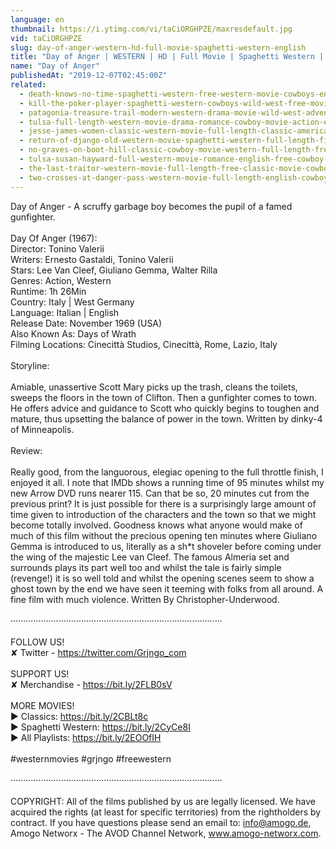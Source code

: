 ```yaml
---
language: en
thumbnail: https://i.ytimg.com/vi/taCiORGHPZE/maxresdefault.jpg
vid: taCiORGHPZE
slug: day-of-anger-western-hd-full-movie-spaghetti-western-english
title: "Day of Anger | WESTERN | HD | Full Movie | Spaghetti Western | English"
name: "Day of Anger"
publishedAt: "2019-12-07T02:45:00Z"
related:
  - death-knows-no-time-spaghetti-western-free-western-movie-cowboys-english
  - kill-the-poker-player-spaghetti-western-cowboys-wild-west-free-movie-western-movies
  - patagonia-treasure-trail-modern-western-drama-movie-wild-west-adventure-western-movies
  - tulsa-full-length-western-movie-drama-romance-cowboy-movie-action-english
  - jesse-james-women-classic-western-movie-full-length-classic-american-cowboy-film-english
  - return-of-django-old-western-movie-spaghetti-western-full-length-film-wild-west
  - no-graves-on-boot-hill-classic-cowboy-movie-western-full-length-free-western-movies
  - tulsa-susan-hayward-full-western-movie-romance-english-free-cowboy-movie
  - the-last-traitor-western-movie-full-length-free-classic-movie-cowboys-wild-west-films
  - two-crosses-at-danger-pass-western-movie-full-length-english-cowboy-film
---
```


Day of Anger - A scruffy garbage boy becomes the pupil of a famed gunfighter.<br />
<br />
Day Of Anger (1967):<br />
Director: Tonino Valerii<br />
Writers: Ernesto Gastaldi, Tonino Valerii<br />
Stars: Lee Van Cleef, Giuliano Gemma, Walter Rilla<br />
Genres: Action, Western<br />
Runtime: 1h 26Min<br />
Country: Italy | West Germany<br />
Language: Italian | English<br />
Release Date: November 1969 (USA)<br />
Also Known As: Days of Wrath<br />
Filming Locations: Cinecittà Studios, Cinecittà, Rome, Lazio, Italy<br />
<br />
Storyline:<br />
<br />
Amiable, unassertive Scott Mary picks up the trash, cleans the toilets, sweeps the floors in the town of Clifton. Then a gunfighter comes to town. He offers advice and guidance to Scott who quickly begins to toughen and mature, thus upsetting the balance of power in the town. Written by dinky-4 of Minneapolis.<br />
<br />
Review:<br />
<br />
Really good, from the languorous, elegiac opening to the full throttle finish, I enjoyed it all. I note that IMDb shows a running time of 95 minutes whilst my new Arrow DVD runs nearer 115. Can that be so, 20 minutes cut from the previous print? It is just possible for there is a surprisingly large amount of time given to introduction of the characters and the town so that we might become totally involved. Goodness knows what anyone would make of much of this film without the precious opening ten minutes where Giuliano Gemma is introduced to us, literally as a sh*t shoveler before coming under the wing of the majestic Lee van Cleef. The famous Almeria set and surrounds plays its part well too and whilst the tale is fairly simple (revenge!) it is so well told and whilst the opening scenes seem to show a ghost town by the end we have seen it teeming with folks from all around. A fine film with much violence. Written By Christopher-Underwood.<br />
<br />
····················································································<br />
<br />
FOLLOW US!<br />
✘ Twitter - https://twitter.com/Grjngo_com<br />
<br />
SUPPORT US!<br />
✘ Merchandise - https://bit.ly/2FLB0sV<br />
<br />
MORE MOVIES! <br />
► Classics: https://bit.ly/2CBLt8c <br />
► Spaghetti Western: https://bit.ly/2CyCe8I <br />
► All Playlists: https://bit.ly/2EOOfIH <br />
<br />
#westernmovies #grjngo #freewestern<br />
<br />
····················································································<br />
<br />
COPYRIGHT: All of the films published by us are legally licensed. We have acquired the rights (at least for specific territories) from the rightholders by contract. If you have questions please send an email to: info@amogo.de, Amogo Networx - The AVOD Channel Network, www.amogo-networx.com.